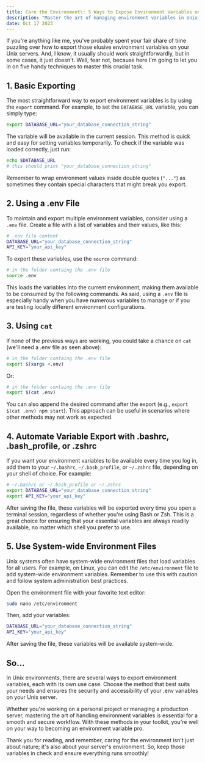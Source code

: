 ```yaml
---
title: Care the Environment\: 5 Ways to Expose Environment Variables on a Unix Server
description: "Master the art of managing environment variables in Unix environments with these five effective methods. Ensure security and accessibility for your .env variables on your server."
date: Oct 17 2023
---
```


If you're anything like me, you've probably spent your fair share of time puzzling over how to export those elusive environment variables on your Unix servers. And, I know, it usually should work straightforwardly, but in some cases, it just doesn't. Well, fear not, because here I'm going to let you in on five handy techniques to master this crucial task.

## 1. Basic Exporting

The most straightforward way to export environment variables is by using the `export` command. For example, to set the `DATABASE_URL` variable, you can simply type:

```bash
export DATABASE_URL="your_database_connection_string"
```

The variable will be available in the current session. This method is quick and easy for setting variables temporarily. To check if the variable was loaded correctly, just run:

```bash
echo $DATABASE_URL
# this should print "your_database_connection_string"
```

Remember to wrap environment values inside double quotes (`"..."`) as sometimes they contain special characters that might break you export.

## 2. Using a .env File

To maintain and export multiple environment variables, consider using a `.env` file. Create a file with a list of variables and their values, like this:

```bash
# .env file content
DATABASE_URL="your_database_connection_string"
API_KEY="your_api_key"
```

To export these variables, use the `source` command:

```bash
# in the folder containg the .env file
source .env
```

This loads the variables into the current environment, making them available to be consumed by the following commands. As said, using a `.env` file is especially handy when you have numerous variables to manage or if you are testing locally different environment configurations.

## 3. Using `cat`

If none of the previous ways are working, you could take a chance on `cat` (we'll need a .env file as seen above):

```bash
# in the folder containg the .env file
export $(xargs <.env)
```

Or:

```bash
# in the folder containg the .env file
export $(cat .env)
```

You can also append the desired command after the export (e.g., `export $(cat .env) npm start`). This approach can be useful in scenarios where other methods may not work as expected.

## 4. Automate Variable Export with .bashrc, .bash_profile, or .zshrc

If you want your environment variables to be available every time you log in, add them to your `~/.bashrc`, `~/.bash_profile`, or `~/.zshrc` file, depending on your shell of choice. For example:

```bash
# ~/.bashrc or ~/.bash_profile or ~/.zshrc
export DATABASE_URL="your_database_connection_string"
export API_KEY="your_api_key"
```

After saving the file, these variables will be exported every time you open a terminal session, regardless of whether you're using Bash or Zsh. This is a great choice for ensuring that your essential variables are always readily available, no matter which shell you prefer to use.

## 5. Use System-wide Environment Files

Unix systems often have system-wide environment files that load variables for all users. For example, on Linux, you can edit the `/etc/environment` file to add system-wide environment variables. Remember to use this with caution and follow system administration best practices.

Open the environment file with your favorite text editor:

```bash
sudo nano /etc/environment
```

Then, add your variables:

```bash
DATABASE_URL="your_database_connection_string"
API_KEY="your_api_key"
```

After saving the file, these variables will be available system-wide.

## So...

In Unix environments, there are several ways to export environment variables, each with its own use case. Choose the method that best suits your needs and ensures the security and accessibility of your .env variables on your Unix server.

Whether you're working on a personal project or managing a production server, mastering the art of handling environment variables is essential for a smooth and secure workflow. With these methods in your toolkit, you're well on your way to becoming an environment variable pro.

Thank you for reading, and remember, caring for the environment isn't just about nature; it's also about your server's environment. So, keep those variables in check and ensure everything runs smoothly!
